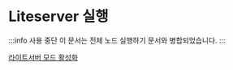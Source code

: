 # Liteserver 실행

:::info 사용 중단
이 문서는 전체 노드 실행하기 문서와 병합되었습니다.
:::

[라이트서버 모드 활성화](/참여/런노드/풀노드#enable-liteserver-mode)
